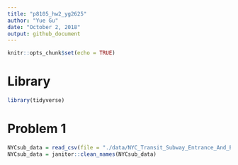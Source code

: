 ```yaml
---
title: "p8105_hw2_yg2625"
author: "Yue Gu"
date: "October 2, 2018"
output: github_document
---
```


```r
knitr::opts_chunk$set(echo = TRUE)
```

# Library
```r
library(tidyverse)
```

# Problem 1

```r
NYCsub_data = read_csv(file = "./data/NYC_Transit_Subway_Entrance_And_Exit_Data.csv")
NYCsub_data = janitor::clean_names(NYCsub_data)
```


